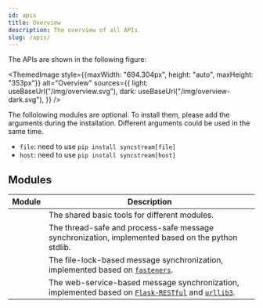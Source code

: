 ```yaml
---
id: apis
title: Overview
description: The overview of all APIs.
slug: /apis/
---
```




<APITopBar type="package" source="." />

The APIs are shown in the following figure:

<ThemedImage
  style={{maxWidth: "694.304px", height: "auto", maxHeight: "353px"}}
  alt="Overview"
  sources={{
    light: useBaseUrl("/img/overview.svg"),
    dark: useBaseUrl("/img/overview-dark.svg"),
  }}
/>

The follolowing modules are optional. To install them, please add the arguments during the installation. Different arguments could be used in the same time.

- `file`: need to use `pip install syncstream[file]`
- `host`: need to use `pip install syncstream[host]`

## Modules

|                                       Module                                       | <center>Description</center>                                                                                                                                                   |
| :--------------------------------------------------------------------------------: | :----------------------------------------------------------------------------------------------------------------------------------------------------------------------------- |
|  [<IconObjType type="module" hasText={true} text="base"/>](./apis/base/index.mdx)  | The shared basic tools for different modules.                                                                                                                                  |
| [<IconObjType type="module" hasText={true} text="mproc"/>](./apis/mproc/index.mdx) | The thread-safe and process-safe message synchronization, implemented based on the python stdlib.                                                                              |
|  [<IconObjType type="module" hasText={true} text="file"/>](./apis/file/index.mdx)  | The file-lock-based message synchronization, implemented based on [`fasteners`<IconExternalLink/>][link-fasteners].                                                            |
|  [<IconObjType type="module" hasText={true} text="host"/>](./apis/host/index.mdx)  | The web-service-based message synchronization, implemented based on [`Flask-RESTful`<IconExternalLink/>][link-flask-restful] and [`urllib3`<IconExternalLink/>][link-urllib3]. |

[link-fasteners]: https://fasteners.readthedocs.io/en/latest/
[link-flask-restful]: https://flask-restful.readthedocs.io/en/latest/
[link-urllib3]: https://urllib3.readthedocs.io/en/latest/index.html
